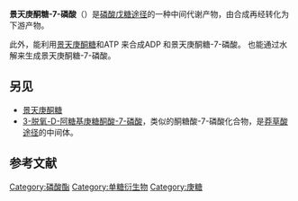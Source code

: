{{chembox
| Verifiedfields = changed
| verifiedrevid = 476997500
| ImageFile = Sedoheptulose 7-phosphate.svg
| ImageSize = 
| IUPACName = 
| OtherNames = 
| Section1 = {{Chembox Identifiers
|   ChemSpiderID_Ref = {{chemspidercite|correct|chemspider}}
| ChemSpiderID = 144663
| InChI = 1/C7H15O10P/c8-1-3(9)5(11)7(13)6(12)4(10)2-17-18(14,15)16/h4-8,10-13H,1-2H2,(H2,14,15,16)/t4-,5-,6-,7+/m1/s1
| InChIKey = JDTUMPKOJBQPKX-GBNDHIKLBF
| StdInChI_Ref = {{stdinchicite|correct|chemspider}}
| StdInChI = 1S/C7H15O10P/c8-1-3(9)5(11)7(13)6(12)4(10)2-17-18(14,15)16/h4-8,10-13H,1-2H2,(H2,14,15,16)/t4-,5-,6-,7+/m1/s1
| StdInChIKey_Ref = {{stdinchicite|correct|chemspider}}
| StdInChIKey = JDTUMPKOJBQPKX-GBNDHIKLSA-N
| CASNo_Ref = {{cascite|changed|??}}
| CASNo = 2646-35-7
|   PubChem = 165007
|   ChEBI_Ref = {{ebicite|correct|EBI}}
| ChEBI = 15721
| SMILES = O=P(O)(OC[C@@H](O)[C@@H](O)[C@@H](O)[C@H](O)C(=O)CO)O
|   MeSHName = sedoheptulose+7-phosphate
  }}
| Section2 = {{Chembox Properties
|   Formula = C<sub>7</sub>H<sub>15</sub>O<sub>10</sub>P 
|   MolarMass = 290.162 g/mol
|   Appearance = 
|   Density = 
|   MeltingPt = 
|   BoilingPt = 
  }}
| Section3 = {{Chembox Hazards
|   Solubility = 
|   MainHazards = 
|   FlashPt = 
|   Autoignition = 
  }}
}}

'''景天庚酮糖-7-磷酸'''（{{lang-en|Sedoheptulose 7-phosphate}}）是[[磷酸戊糖途径|磷酸戊糖途径]]的一种中间代谢产物，由{{le|转酮醇酶|transketolase}}合成再经{{le|转醛醇酶|transaldolase}}转化为下游产物。


此外，{{le|景天庚酮糖激酶|Sedoheptulokinase}}能利用[[景天庚酮糖|景天庚酮糖]]和ATP 来合成ADP 和景天庚酮糖-7-磷酸。
{{le|景天庚酮糖二磷酸酶|Sedoheptulose-bisphosphatase}}也能通过水解{{le|景天庚酮糖-1,7-二磷酸|sedoheptulose 1,7-bisphosphate}}来生成景天庚酮糖-7-磷酸。

== 另见 ==
* [[景天庚酮糖|景天庚酮糖]]
* [[3-脱氧-D-阿糖基庚糖酮酸-7-磷酸|3-脱氧-D-阿糖基庚糖酮酸-7-磷酸]]，类似的酮糖酸-7-磷酸化合物，是[[莽草酸途径|莽草酸途径]]的中间体。

== 参考文献 ==
{{Reflist}}

{{Pentose phosphate pathway intermediates}}

[[Category:磷酸酯|Category:磷酸酯]]
[[Category:单糖衍生物|Category:单糖衍生物]]
[[Category:庚糖|Category:庚糖]]

{{biochem-stub}}